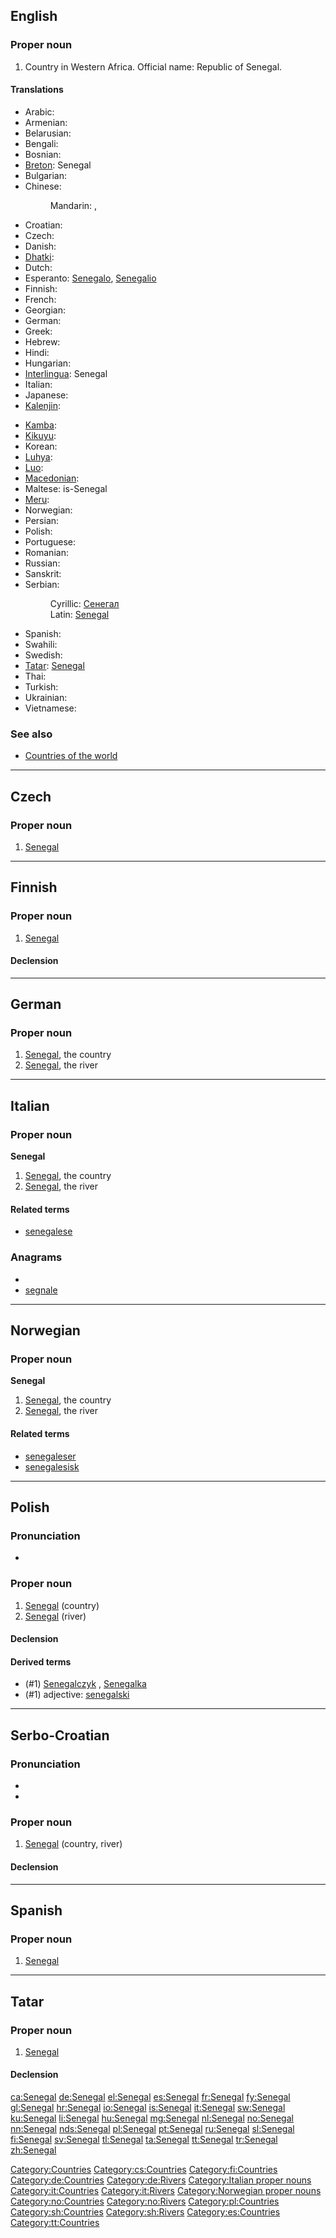 ==English==

===Proper noun===
{{en-proper noun}}

# Country in Western Africa. Official name: Republic of Senegal.

====Translations====
{{trans-top|Republic of Senegal}}
* Arabic: {{t|ar|السنغال|m|tr=al-sinighaal}}
* Armenian: {{t-|hy|Սենեգալ|tr=Senegal}}
* Belarusian: {{t-|be|Сенегал|m|tr=Senehál|xs=Belarusian}}
* Bengali: {{t|bn|সেনেগাল|sc=Beng|xs=Bengali}}
* Bosnian: {{t-|bs|Senegal|m}}
* [[Breton]]: Senegal
* Bulgarian: {{t-|bg|Сенегал|m|tr=Senegál}}
* Chinese:
*: Mandarin: {{t-|cmn|塞內加爾|sc=Hani}}, {{t-|cmn|塞内加尔|tr=Sàinèijiā'ěr|sc=Hani}}
* Croatian: {{t+|hr|Senegal|m}}
* Czech: {{t-|cs|Senegal|m}}
* Danish: {{t-|da|Senegal}}
* [[Dhatki]]: {{tø|mki|Senegol}}
* Dutch: {{t+|nl|Senegal}}
* Esperanto: [[Senegalo]], [[Senegalio]]
* Finnish: {{t+|fi|Senegal}}
* French: {{t+|fr|Sénégal}}
* Georgian: {{t|ka|სენეგალი|sc=Geor|xs=Georgian}}
* German: {{t+|de|Senegal}}
* Greek: {{t+|el|Σενεγάλη|f|tr=Senegáli}}
* Hebrew: {{t|he|סנגל}}
* Hindi: {{t|hi|सेनेगल|tr=senegal|xs=Hindi}}
* Hungarian: {{t+|hu|Szenegál}}
* [[Interlingua]]: Senegal
* Italian: {{t+|it|Senegal}}
* Japanese: {{t-|ja|セネガル|tr=Senegaru}}
* [[Kalenjin]]: {{tø|kln|Senegol}}
{{trans-mid}}
* [[Kamba]]: {{tø|kam|Senegol}}
* [[Kikuyu]]: {{tø|ki|Senegol}}
* Korean: {{t+|ko|세네갈|tr=Senegal|sc=Hang}}
* [[Luhya]]: {{tø|luy|Senegol}}
* [[Luo]]: {{tø|luo|Senegol}}
* [[Macedonian]]: {{t-|mk|Сенегал|m|tr=Sénegal}}
* Maltese: is-Senegal
* [[Meru]]: {{tø|mer|Senegol}}
* Norwegian: {{t+|no|Senegal}}
* Persian: {{t|fa|سنگال|xs=Persian}}
* Polish: {{t+|pl|Senegal}}
* Portuguese: {{t+|pt|Senegal}}
* Romanian: {{t-|ro|Senegal|n}}
* Russian: {{t+|ru|Сенегал|m|tr=Senegál}}
* Sanskrit: {{t|sa|सेनेगल|xs=Sanskrit}}
* Serbian:
*: Cyrillic: [[Сенегал#Serbian|Сенегал]] {{m}}
*: Latin: [[Senegal#Serbian|Senegal]] {{m}}
* Spanish: {{t+|es|Senegal}}
* Swahili: {{t+|sw|Senegali|xs=Swahili}}
* Swedish: {{t+|sv|Senegal}}
* [[Tatar]]: [[Senegal#Tatar|Senegal]]
* Thai: {{t|th|เซเนกัล|tr=say-nay-gan}}
* Turkish: {{t+|tr|Senegal}}
* Ukrainian: {{t+|uk|Сенегал|m|tr=Senehál|xs=Ukrainian}}
* Vietnamese: {{t-|vi|Sénégal|xs=Vietnamese}}
{{trans-bottom}}

===See also===
* [[Appendix:Countries of the world|Countries of the world]]

[[Category:Countries]]

----

==Czech==

===Proper noun===
{{cs-proper noun|g=m}}

# [[#English|Senegal]]

[[Category:cs:Countries]]

----

==Finnish==
{{wikipedia|lang=fi}}

===Proper noun===
{{infl|fi|proper noun}}

# [[#English|Senegal]]

====Declension====
{{fi-decl-tuoli|Senegal|nopl=1}}

[[Category:fi:Countries]]

----

==German==
{{wikipedia|lang=de}}

===Proper noun===
{{infl|de|proper noun|g=m}}

# [[#English|Senegal]], the country
# [[#English|Senegal]], the river

[[Category:de:Countries]]
[[Category:de:Rivers]]

----

==Italian==
{{wikipedia|lang=it}}

===Proper noun===
'''Senegal''' {{m}}

# [[#English|Senegal]], the country
# [[#English|Senegal]], the river

====Related terms====
* [[senegalese]]

===Anagrams===
* {{alphagram|aeeglns}}
* [[segnale#Italian|segnale]]

[[Category:Italian proper nouns]]
[[Category:it:Countries]]
[[Category:it:Rivers]]

----

==Norwegian==

===Proper noun===
'''Senegal'''

# [[#English|Senegal]], the country
# [[#English|Senegal]], the river

====Related terms====
* [[senegaleser]]
* [[senegalesisk]]

[[Category:Norwegian proper nouns]]
[[Category:no:Countries]]
[[Category:no:Rivers]]

----

==Polish==

===Pronunciation===
* {{IPA|/sɛˈnɛɡal/|lang=pl}}

===Proper noun===
{{infl|pl|proper noun|g=m}}

# [[#English|Senegal]] (country)
# [[#English|Senegal]] (river)

====Declension====
{{pl-decl-noun-sing
|Senegal
|Senegalu
|Senegalowi
|Senegal
|Senegalem
|Senegalu
|Senegalu
}}

====Derived terms====
* (#1) [[Senegalczyk]] {{m}}, [[Senegalka]] {{f}}
* (#1) adjective: [[senegalski]]

[[Category:pl:Countries]]

----

==Serbo-Croatian==

===Pronunciation===
* {{IPA|/sêneɡaːl/|lang=sh}}
* {{hyphenation|Se|ne|gal}}

===Proper noun===
{{sh-proper noun|g=m|head=Sȅnegāl|r|Сенегал|Се̏нега̄л}}

# [[#English|Senegal]] (country, river)

====Declension====
{{sh-decl-noun-unc
|Senegal
|Senegala
|Senegalu
|Senegal
|Senegale
|Senegalu
|Senegalom
}}

[[Category:sh:Countries]]
[[Category:sh:Rivers]]

----

==Spanish==
{{wikipedia|lang=es}}

===Proper noun===
{{es-proper noun|m}}

# [[#English|Senegal]]

[[Category:es:Countries]]

----

==Tatar==

===Proper noun===
{{tt-pos|proper noun|l}}

# [[Senegal#English|Senegal]]

====Declension====
{{tt-latin-noun|nıñ|ga|nı|da|dan}}

[[Category:tt:Countries]]

[[ca:Senegal]]
[[de:Senegal]]
[[el:Senegal]]
[[es:Senegal]]
[[fr:Senegal]]
[[fy:Senegal]]
[[gl:Senegal]]
[[hr:Senegal]]
[[io:Senegal]]
[[is:Senegal]]
[[it:Senegal]]
[[sw:Senegal]]
[[ku:Senegal]]
[[li:Senegal]]
[[hu:Senegal]]
[[mg:Senegal]]
[[nl:Senegal]]
[[no:Senegal]]
[[nn:Senegal]]
[[nds:Senegal]]
[[pl:Senegal]]
[[pt:Senegal]]
[[ru:Senegal]]
[[sl:Senegal]]
[[fi:Senegal]]
[[sv:Senegal]]
[[tl:Senegal]]
[[ta:Senegal]]
[[tt:Senegal]]
[[tr:Senegal]]
[[zh:Senegal]]